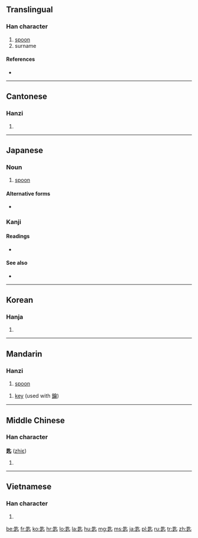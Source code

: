 ==Translingual==

===Han character===
{{Han char|rn=21|rad=匕|as=09|sn=11|four=6180<sub>1</sub>|canj=日人心 (AOP)|ids=⿺[[是]][[匕]]}}

# [[spoon]]
# surname

====References====
* {{Han ref|kx=0153.050|dkj=02590|dj=0344.200|hdz=10263.020|uh=5319|ud=21273|bh=B0CD|bd=45261}}

----

==Cantonese==

===Hanzi===
{{yue-hanzi|jyut=|y=chi4, si4}}

# {{defn|lang=yue|sort=匕09}}

----

==Japanese==

===Noun===
{{ja-noun|k|hira=さじ|rom=saji}} 

# [[spoon]]

====Alternative forms====
* {{l|ja|匕}}

===Kanji===
{{ja-kanji|grade=|rs=匕09}}

====Readings====
* {{ja-readings|on=[[し]] (shi), [[じ]] (ji)|kun=[[さじ]] (saji)}}

====See also====
* {{l|ja|匙を投げる}}

----

==Korean==

===Hanja===
{{ko-hanja|hangeul=시|rv=si|mr=si}}

# {{defn|lang=ko|sort=匕09}}

----

==Mandarin==

===Hanzi===
{{cmn-hanzi|pin=[[chí]] ([[chi2]])|wg=ch'ih<sup>2</sup>}}

# {{defn|lang=cmn|sort=匕09}} [[spoon]]
{{cmn-hanzi|pin=[[shi]] ([[shi5]])|wg=shih<sup>5</sup>}}
# {{defn|lang=cmn|sort=}} [[key]] (used with [[鑰]])

----

==Middle Chinese==

===Han character===
'''匙''' ([[zhiɛ]])

# {{defn|lang=zhx-mid|sort=匕09}}

----

==Vietnamese==

===Han character===
{{vi-hantu|[[thi]], [[thìa]], [[thì]], [[chuỷ]]|rs=匕09}}

# {{defn|lang=vi|sort=匕09}}

[[be:匙]]
[[fr:匙]]
[[ko:匙]]
[[hr:匙]]
[[lo:匙]]
[[la:匙]]
[[hu:匙]]
[[mg:匙]]
[[ms:匙]]
[[ja:匙]]
[[pl:匙]]
[[ru:匙]]
[[tr:匙]]
[[zh:匙]]